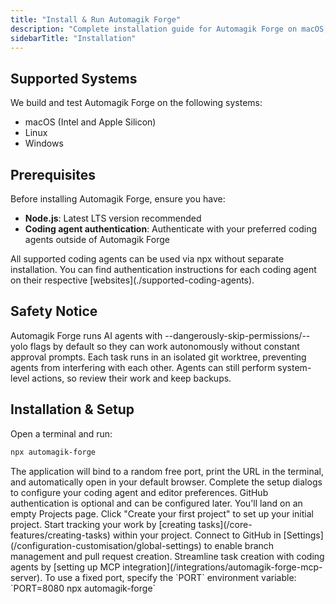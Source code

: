 ```yaml
---
title: "Install & Run Automagik Forge"
description: "Complete installation guide for Automagik Forge on macOS, Linux, and Windows"
sidebarTitle: "Installation"
---
```


## Supported Systems

We build and test Automagik Forge on the following systems:

- macOS (Intel and Apple Silicon)
- Linux
- Windows

## Prerequisites

Before installing Automagik Forge, ensure you have:

- **Node.js**: Latest LTS version recommended
- **Coding agent authentication**: Authenticate with your preferred coding agents outside of Automagik Forge

<Info>
All supported coding agents can be used via npx without separate installation. You can find authentication instructions for each coding agent on their respective [websites](./supported-coding-agents).
</Info>

## Safety Notice

<Warning>
Automagik Forge runs AI agents with --dangerously-skip-permissions/--yolo flags by default so they can work autonomously without constant approval prompts. Each task runs in an isolated git worktree, preventing agents from interfering with each other.
Agents can still perform system-level actions, so review their work and keep backups.
</Warning>

## Installation & Setup

<Steps>
<Step title="Install and launch Automagik Forge">
  Open a terminal and run:

  ```bash
  npx automagik-forge
  ```

  <Check>
  The application will bind to a random free port, print the URL in the terminal, and automatically open in your default browser.
  </Check>
</Step>

<Step title="Complete initial setup">
  Complete the setup dialogs to configure your coding agent and editor preferences. GitHub authentication is optional and can be configured later.
</Step>

<Step title="Create your first project">
  You'll land on an empty Projects page. Click "Create your first project" to set up your initial project.
</Step>

<Step title="Add tasks">
  Start tracking your work by [creating tasks](/core-features/creating-tasks) within your project.
</Step>

<Step title="Optional: Configure GitHub integration">
  Connect to GitHub in [Settings](/configuration-customisation/global-settings) to enable branch management and pull request creation.
</Step>

<Step title="Optional: Set up MCP integration">
  Streamline task creation with coding agents by [setting up MCP integration](/integrations/automagik-forge-mcp-server).
</Step>
</Steps>

<Tip>
To use a fixed port, specify the `PORT` environment variable: `PORT=8080 npx automagik-forge`
</Tip>
